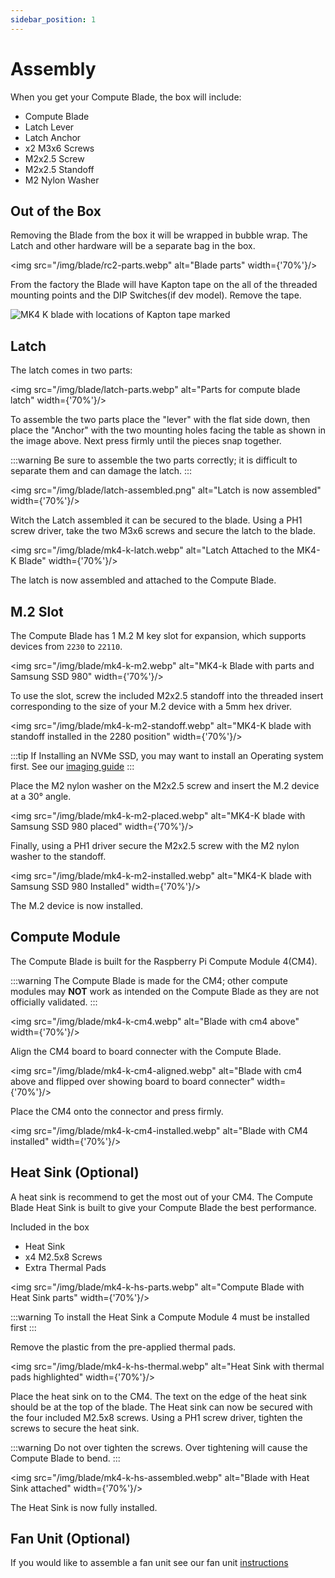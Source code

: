 ```yaml
---
sidebar_position: 1
---
```


# Assembly

When you get your Compute Blade, the box will include:
- Compute Blade
- Latch Lever
- Latch Anchor
- x2 M3x6 Screws
- M2x2.5 Screw
- M2x2.5 Standoff
- M2 Nylon Washer

## Out of  the Box

Removing the Blade from the box it will be wrapped in bubble wrap. The Latch and other hardware will be a separate bag in the box.

<img src="/img/blade/rc2-parts.webp" alt="Blade parts" width={'70%'}/>

From the factory the Blade will have Kapton tape on the all of the threaded mounting points and the DIP Switches(if dev model). Remove the tape.

<img src="/img/blade/mk4-k-kapton.webp" alt="MK4 K blade with locations of Kapton tape marked"/>

## Latch

The latch comes in two parts:

<img src="/img/blade/latch-parts.webp" alt="Parts for compute blade latch" width={'70%'}/>

To assemble the two parts place the "lever" with the flat side down, then place the "Anchor" with the two mounting holes facing the table as shown in the image above.
Next press firmly until the pieces snap together.

:::warning
Be sure to assemble the two parts correctly; it is difficult to separate them and can damage the latch.
:::

<img src="/img/blade/latch-assembled.png" alt="Latch is now assembled" width={'70%'}/>

Witch the Latch assembled it can be secured to the blade. Using a PH1 screw driver, take the two M3x6 screws and secure the latch to the blade.

<img src="/img/blade/mk4-k-latch.webp" alt="Latch Attached to the MK4-K Blade" width={'70%'}/>

The latch is now assembled and attached to the Compute Blade.

## M.2 Slot

The Compute Blade has 1 M.2 M key slot for expansion, which supports devices from `2230` to `22110`.

<img src="/img/blade/mk4-k-m2.webp" alt="MK4-k Blade with parts and Samsung SSD 980" width={'70%'}/>

To use the slot, screw the included M2x2.5 standoff into the threaded insert corresponding to the size of your M.2 device with a 5mm hex driver.

<img src="/img/blade/mk4-k-m2-standoff.webp" alt="MK4-K blade with standoff installed in the 2280 position" width={'70%'}/>

:::tip
If Installing an NVMe SSD, you may want to install an Operating system first. See our [imaging guide](/blade/getting-started/image?boot=ssd)
:::

Place the M2 nylon washer on the M2x2.5 screw and insert the M.2 device at a 30° angle.

<img src="/img/blade/mk4-k-m2-placed.webp" alt="MK4-K blade with Samsung SSD 980 placed" width={'70%'}/>

Finally, using a PH1 driver secure the M2x2.5 screw with the M2 nylon washer to the standoff.

<img src="/img/blade/mk4-k-m2-installed.webp" alt="MK4-K blade with Samsung SSD 980 Installed" width={'70%'}/>

The M.2 device is now installed.

## Compute Module

The Compute Blade is built for the Raspberry Pi Compute Module 4(CM4). 

:::warning
The Compute Blade is made for the CM4; other compute modules may **NOT** work as intended on the Compute Blade as they are not officially validated.
:::

<img src="/img/blade/mk4-k-cm4.webp" alt="Blade with cm4 above" width={'70%'}/>

Align the CM4 board to board connecter with the Compute Blade.

<img src="/img/blade/mk4-k-cm4-aligned.webp" alt="Blade with cm4 above and flipped over showing board to board connecter" width={'70%'}/>

Place the CM4 onto the connector and press firmly.

<img src="/img/blade/mk4-k-cm4-installed.webp" alt="Blade with CM4 installed" width={'70%'}/>

## Heat Sink (Optional)

A heat sink is recommend to get the most out of your CM4. The Compute Blade Heat Sink is built to give your Compute Blade the best performance.

Included in the box
- Heat Sink
- x4 M2.5x8 Screws
- Extra Thermal Pads

<img src="/img/blade/mk4-k-hs-parts.webp" alt="Compute Blade with Heat Sink parts" width={'70%'}/>


:::warning
To install the Heat Sink a Compute Module 4 must be installed first
:::
 
 Remove the plastic from the pre-applied thermal pads.

<img src="/img/blade/mk4-k-hs-thermal.webp" alt="Heat Sink with thermal pads highlighted" width={'70%'}/>

Place the heat sink on to the CM4. The text on the edge of the heat sink should be at the top of the blade.
The Heat sink can now be secured with the four included M2.5x8 screws. Using a PH1 screw driver, tighten the screws to secure the heat sink.

:::warning
Do not over tighten the screws. Over tightening will cause the Compute Blade to bend.
:::

<img src="/img/blade/mk4-k-hs-assembled.webp" alt="Blade with Heat Sink attached" width={'70%'}/>

The Heat Sink is now fully installed.

## Fan Unit (Optional)

If you would like to assemble a fan unit see our fan unit [instructions](/fan-unit/assembly)
